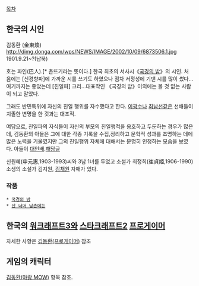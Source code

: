 [[목차]]

== 한국의 시인 ==
김동환 (金東煥) 
http://dimg.donga.com/wps/NEWS/IMAGE/2002/10/09/6873506.1.jpg
1901.9.21~?(납북)

호는 파인(巴人).[* 촌뜨기라는 뜻이다.] 한국 최초의 서사시《[[국경의 밤]]》의 시인. 처음에는 [신경향파]에 가까운 시를 쓰기도 하였으나 점차 서정성에 기댄 시를 많이 썼다...여기까지는 좋았는데 [친일파] 크리...대표작인 《국경의 밤》이외에는 볼 것 없는 사람이 되고 말았다.

그래도 반민특위에 자신의 친일 행위를 자수했다고 한다. [[이광수]]나 [[최남선]]같은 선배들이 치졸한 변명을 한 것과는 대조적.

여담으로, 친일파의 자식들이 자신의 부모의 친일행적을 옹호하고 두둔하는 경우가 많은데, 김동환의 아들은 그에 대한 각종 기록을 수집,정리하고 문학적 성과를 조명하는 데에 많은 노력을 기울였지만 그의 친일행위 자체에 대해서는 분명히 인정하는 모습을 보였다. 아들이 [[대인배]].[http://blog.ohmynews.com/jeongwh59/249337 해당글]

신원혜(申元惠,1903-1993)씨와 3남 1녀를 두었고
소설가 최정희(崔貞姬,1906-1990) 소생의 소설가 김지원, [[김채원]] 자매가 있다.
=== 작품 ===
 * [[국경의 밤]]
 * [[산 너머 남촌에는]]

== 한국의 [[워크래프트3]]와 [[스타크래프트2]] [[프로게이머]] ==
자세한 사항은 [[김동환(프로게이머)]] 참조

== 게임의 캐릭터 ==
[[김동환(아랑 MOW)]] 항목 참조.
